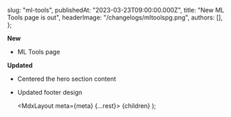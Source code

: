 
  slug: "ml-tools",
  publishedAt: "2023-03-23T09:00:00.000Z",
  title: "New ML Tools page is out",
  headerImage: "/changelogs/mltoolspg.png",
  authors: [],
};

**New**

- ML Tools page

**Updated**

- Centered the hero section content
- Updated footer design

  <MdxLayout meta={meta} {...rest}>
    {children}
  </MdxLayout>
);
